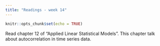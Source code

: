 ```yaml
---
title: "Readings - week 14"
---
```


```r
knitr::opts_chunk$set(echo = TRUE)
```

Read chapter 12 of "Applied Linear Statistical Models".
This chapter talk about autocorrelation in time series data.
